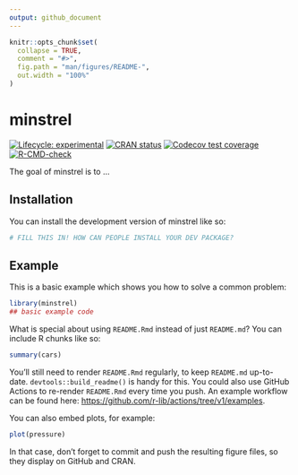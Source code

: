 ```yaml
---
output: github_document
---
```


<!-- README.md is generated from README.Rmd. Please edit that file -->

```r
knitr::opts_chunk$set(
  collapse = TRUE,
  comment = "#>",
  fig.path = "man/figures/README-",
  out.width = "100%"
)
```

# minstrel

<!-- badges: start -->
[![Lifecycle: experimental](https://img.shields.io/badge/lifecycle-experimental-orange.svg)](https://lifecycle.r-lib.org/articles/stages.html#experimental)
[![CRAN status](https://www.r-pkg.org/badges/version/minstrel)](https://CRAN.R-project.org/package=minstrel)
[![Codecov test coverage](https://codecov.io/gh/BradyAJohnston/minstrel/branch/master/graph/badge.svg)](https://app.codecov.io/gh/BradyAJohnston/minstrel?branch=master)
[![R-CMD-check](https://github.com/BradyAJohnston/minstrel/workflows/R-CMD-check/badge.svg)](https://github.com/BradyAJohnston/minstrel/actions)
<!-- badges: end -->

The goal of minstrel is to ...

## Installation

You can install the development version of minstrel like so:

``` r
# FILL THIS IN! HOW CAN PEOPLE INSTALL YOUR DEV PACKAGE?
```

## Example

This is a basic example which shows you how to solve a common problem:

```r
library(minstrel)
## basic example code
```

What is special about using `README.Rmd` instead of just `README.md`? You can include R chunks like so:

```r
summary(cars)
```

You'll still need to render `README.Rmd` regularly, to keep `README.md` up-to-date. `devtools::build_readme()` is handy for this. You could also use GitHub Actions to re-render `README.Rmd` every time you push. An example workflow can be found here: <https://github.com/r-lib/actions/tree/v1/examples>.

You can also embed plots, for example:

```r
plot(pressure)
```

In that case, don't forget to commit and push the resulting figure files, so they display on GitHub and CRAN.
